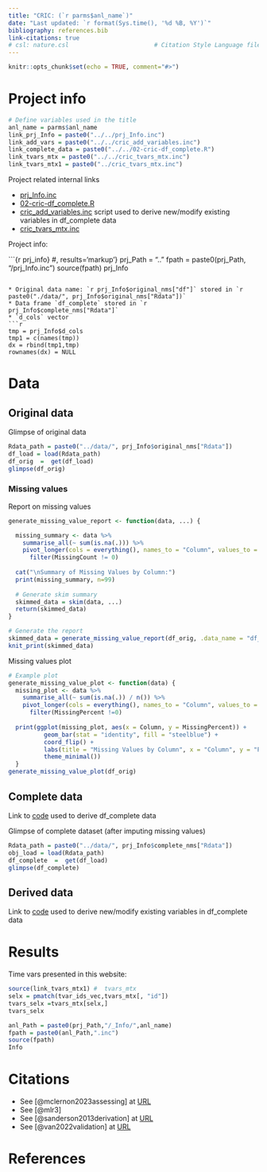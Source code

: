 ```yaml
---
title: "CRIC: (`r parms$anl_name`)"
date: "Last updated: `r format(Sys.time(), '%d %B, %Y')`"
bibliography: references.bib
link-citations: true
# csl: nature.csl                        # Citation Style Language file
---
```


```r
knitr::opts_chunk$set(echo = TRUE, comment="#>")
```

# Project info 

```r
# Define variables used in the title
anl_name = parms$anl_name
link_prj_Info = paste0("../../prj_Info.inc")
link_add_vars = paste0("../../cric_add_variables.inc")
link_complete_data = paste0("../../02-cric-df_complete.R")
link_tvars_mtx = paste0("../../cric_tvars_mtx.inc")
link_tvars_mtx1 = paste0("../cric_tvars_mtx.inc")

```

Project related internal links

* [prj_Info.inc](`r link_prj_Info`)
* [02-cric-df_complete.R](`r link_complete_data`)
* [cric_add_variables.inc](`r link_add_vars`)  script used to derive new/modify existing variables in df_complete data
* [cric_tvars_mtx.inc](`r link_tvars_mtx`)

Project info:

```{r prj_info}   #, results='markup'}
prj_Path    = ".."
fpath = paste0(prj_Path, "/prj_Info.inc") 
source(fpath)
prj_Info

```

* Original data name: `r prj_Info$original_nms["df"]` stored in `r  paste0("./data/", prj_Info$original_nms["Rdata"])`
* Data frame `df_complete` stored in `r prj_Info$complete_nms["Rdata"]`
* `d_cols` vector
```r
tmp = prj_Info$d_cols
tmp1 = c(names(tmp))
dx = rbind(tmp1,tmp)
rownames(dx) = NULL
```

# Data

## Original data

Glimpse of original data

```r
Rdata_path = paste0("../data/", prj_Info$original_nms["Rdata"])
df_load = load(Rdata_path)
df_orig  =  get(df_load)
glimpse(df_orig)
```

### Missing values

Report on missing values

```r
generate_missing_value_report <- function(data, ...) {

  missing_summary <- data %>%
    summarise_all(~ sum(is.na(.))) %>%
    pivot_longer(cols = everything(), names_to = "Column", values_to = "MissingCount") %>%
      filter(MissingCount != 0)
  
  cat("\nSummary of Missing Values by Column:")
  print(missing_summary, n=99)
  
  # Generate skim summary
  skimmed_data = skim(data, ...)
  return(skimmed_data)
}

# Generate the report
skimmed_data = generate_missing_value_report(df_orig, .data_name = "df_orig")
knit_print(skimmed_data)  

```

Missing values plot


```r
# Example plot
generate_missing_value_plot <- function(data) {
  missing_plot <- data %>%
    summarise_all(~ sum(is.na(.)) / n()) %>%
    pivot_longer(cols = everything(), names_to = "Column", values_to = "MissingPercent") %>%
      filter(MissingPercent !=0)
  
  print(ggplot(missing_plot, aes(x = Column, y = MissingPercent)) +
          geom_bar(stat = "identity", fill = "steelblue") +
          coord_flip() +
          labs(title = "Missing Values by Column", x = "Column", y = "Percentage of Missing Values") +
          theme_minimal())
  }
generate_missing_value_plot(df_orig)
```


## Complete data

Link to [code](`r link_complete_data`) used to derive df_complete data


Glimpse of complete dataset (after imputing missing values)

```r
Rdata_path = paste0("../data/", prj_Info$complete_nms["Rdata"])
obj_load = load(Rdata_path)
df_complete  =  get(df_load)
glimpse(df_complete)
```

## Derived data

Link to [code](`r link_add_vars`) used to derive new/modify existing variables in df_complete data


# Results

Time vars presented in this website:


```r

source(link_tvars_mtx1) #  tvars_mtx
selx = pmatch(tvar_ids_vec,tvars_mtx[, "id"])
tvars_selx =tvars_mtx[selx,]
tvars_selx
```

```r
anl_Path = paste0(prj_Path,"/_Info/",anl_name)
fpath = paste0(anl_Path,".inc")
source(fpath)
Info
```

# Citations

* See [@mclernon2023assessing]   at [URL](https://www.acpjournals.org/doi/pdf/10.7326/m22-0844?casa_token=cZTw6iuKYWAAAAAA:lo2v5N4EeqD_0O-h5j3RtaZuHYYBDJc5nOMt79l2lrE8HK3mjKjcyKl_XUJdQiUPMI2VKA4KB5tZlg)
* See [@mlr3]
* See [@sanderson2013derivation] at [URL](https://link.springer.com/content/pdf/10.1186/1471-2288-13-113.pdf)
* See [@van2022validation] at [URL](https://www.bmj.com/content/bmj/377/bmj-2021-069249.full.pdf?casa_token=bzl02Sjp8kYAAAAA:3Xi72CFbReAhAKtCP_7-MfnD8ucX3v78v1LVIS7gG7mEzkwkJjuTmLX7RS1OjI-AH6QDy8TqrII)

# References {-}


